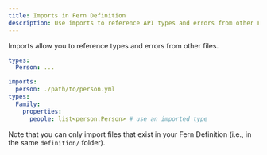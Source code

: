 ```yaml
---
title: Imports in Fern Definition 
description: Use imports to reference API types and errors from other Fern Definition files.
---
```


Imports allow you to reference types and errors from other files.

```yaml title="person.yml"
types:
  Person: ...
```

```yaml title="family.yml"
imports:
  person: ./path/to/person.yml
types:
  Family:
    properties:
      people: list<person.Person> # use an imported type
```

Note that you can only import files that exist in your Fern Definition (i.e., in the same `definition/` folder).
